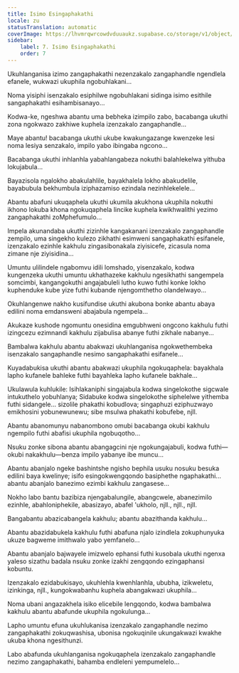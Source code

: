 ```yaml
---
title: Isimo Esingaphakathi
locale: zu
statusTranslation: automatic
coverImage: https://lhvmrqwrcowdvduuaukz.supabase.co/storage/v1/object/public/strapi-uploads/small_cover-tratado-de-psicologia-revolucionaria.webp-5e15e1cec4e0ebebcde5d7fc7565d8fd.webp
sidebar:
    label: 7. Isimo Esingaphakathi
    order: 7
---
```

Ukuhlanganisa izimo zangaphakathi nezenzakalo zangaphandle ngendlela efanele, wukwazi ukuphila ngobuhlakani...

Noma yisiphi isenzakalo esiphilwe ngobuhlakani sidinga isimo esithile sangaphakathi esihambisanayo...

Kodwa-ke, ngeshwa abantu uma bebheka izimpilo zabo, bacabanga ukuthi zona ngokwazo zakhiwe kuphela izenzakalo zangaphandle...

Maye abantu! bacabanga ukuthi ukube kwakungazange kwenzeke lesi noma lesiya senzakalo, impilo yabo ibingaba ngcono...

Bacabanga ukuthi inhlanhla yabahlangabeza nokuthi balahlekelwa yithuba lokujabula...

Bayazisola ngalokho abakulahlile, bayakhalela lokho abakudelile, bayabubula bekhumbula iziphazamiso ezindala nezinhlekelele...

Abantu abafuni ukuqaphela ukuthi ukumila akukhona ukuphila nokuthi ikhono lokuba khona ngokuqaphela lincike kuphela kwikhwalithi yezimo zangaphakathi zoMphefumulo...

Impela akunandaba ukuthi zizinhle kangakanani izenzakalo zangaphandle zempilo, uma singekho kulezo zikhathi esimweni sangaphakathi esifanele, izenzakalo ezinhle kakhulu zingasibonakala ziyisicefe, zicasula noma zimane nje ziyisidina...

Umuntu ulilindele ngabomvu idili lomshado, yisenzakalo, kodwa kungenzeka ukuthi umuntu ukhathazeke kakhulu ngesikhathi sangempela somcimbi, kangangokuthi angajabuleli lutho kuwo futhi konke lokho kuphenduke kube yize futhi kubande njengomthetho olandelwayo...

Okuhlangenwe nakho kusifundise ukuthi akubona bonke abantu abaya edilini noma emdansweni abajabula ngempela...

Akukaze kushode ngomuntu onesidina emgubhweni ongcono kakhulu futhi izingcezu ezimnandi kakhulu zijabulisa abanye futhi zikhale nabanye...

Bambalwa kakhulu abantu abakwazi ukuhlanganisa ngokwethembeka isenzakalo sangaphandle nesimo sangaphakathi esifanele...

Kuyadabukisa ukuthi abantu abakwazi ukuphila ngokuqaphela: bayakhala lapho kufanele bahleke futhi bayahleka lapho kufanele bakhale...

Ukulawula kuhlukile: Isihlakaniphi singajabula kodwa singelokothe sigcwale intukuthelo yobuhlanya; Sidabuke kodwa singelokothe siphelelwe yithemba futhi sidangele... sizolile phakathi kobudlova; singaphuzi eziphuzwayo emikhosini yobunewunewu; sibe msulwa phakathi kobufebe, njll.

Abantu abanomunyu nabanombono omubi bacabanga okubi kakhulu ngempilo futhi abafisi ukuphila ngobuqotho...

Nsuku zonke sibona abantu abangagcini nje ngokungajabuli, kodwa futhi—okubi nakakhulu—benza impilo yabanye ibe muncu...

Abantu abanjalo ngeke bashintshe ngisho bephila usuku nosuku besuka edilini baya kwelinye; isifo esingokwengqondo basiphethe ngaphakathi... abantu abanjalo banezimo ezimbi kakhulu zangasese...

Nokho labo bantu bazibiza njengabalungile, abangcwele, abanezimilo ezinhle, abahloniphekile, abasizayo, abafel 'ukholo, njll., njll., njll.

Bangabantu abazicabangela kakhulu; abantu abazithanda kakhulu...

Abantu abazidabukela kakhulu futhi abafuna njalo izindlela zokuphunyuka ukuze bagweme imithwalo yabo yemfanelo...

Abantu abanjalo bajwayele imizwelo ephansi futhi kusobala ukuthi ngenxa yaleso sizathu badala nsuku zonke izakhi zengqondo ezingaphansi kobuntu.

Izenzakalo ezidabukisayo, ukuhlehla kwenhlanhla, ububha, izikweletu, izinkinga, njll., kungokwabanhu kuphela abangakwazi ukuphila...

Noma ubani angazakhela isiko elicebile lengqondo, kodwa bambalwa kakhulu abantu abafunde ukuphila ngokulunga...

Lapho umuntu efuna ukuhlukanisa izenzakalo zangaphandle nezimo zangaphakathi zokuqwashisa, ubonisa ngokuqinile ukungakwazi kwakhe ukuba khona ngesithunzi.

Labo abafunda ukuhlanganisa ngokuqaphela izenzakalo zangaphandle nezimo zangaphakathi, bahamba endleleni yempumelelo...

